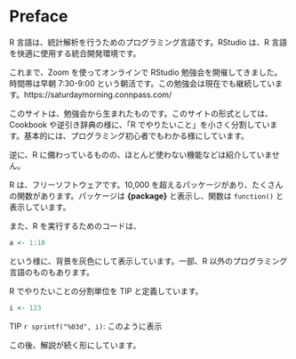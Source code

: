 # Preface {.unnumbered}

R 言語は、統計解析を行うためのプログラミング言語です。RStudio は、R 言語を快適に使用する統合開発環境です。

これまで、Zoom を使ってオンラインで RStudio 勉強会を開催してきました。時間帯は早朝 7:30-9:00 という朝活です。この勉強会は現在でも継続しています。https://saturdaymorning.connpass.com/

このサイトは、勉強会から生まれたものです。このサイトの形式としては、Cookbook や逆引き辞典の様に、「R でやりたいこと」を小さく分割しています。基本的には、プログラミング初心者でもわかる様にしています。

逆に、R に備わっているものの、ほとんど使わない機能などは紹介していません。

R は、フリーソフトウェアです。10,000 を超えるパッケージがあり、たくさんの関数があります。パッケージは **{package}** と表示し、関数は `function()` と表示しています。

また、R を実行するためのコードは、

```r
a <- 1:10
```

という様に、背景を灰色にして表示しています。一部、R 以外のプログラミング言語のものもあります。

R でやりたいことの分割単位を TIP と定義しています。

::: {.callout-tip title="Tip with Title"}
```r
i <- 123
```
TIP `r sprintf("%03d", i)`: このように表示
:::

この後、解説が続く形にしています。

